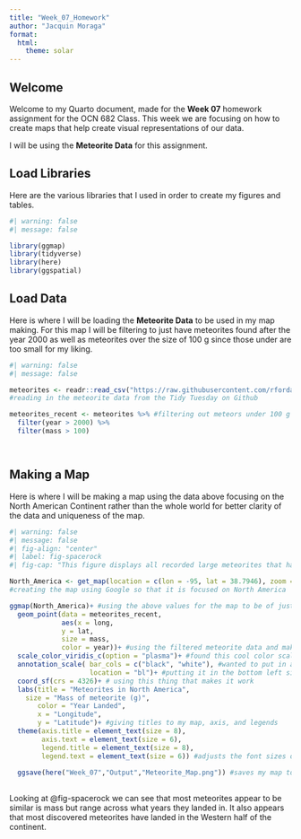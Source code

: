 ```yaml
---
title: "Week_07_Homework"
author: "Jacquin Moraga"
format:
  html:
    theme: solar
---
```


## Welcome

Welcome to my Quarto document, made for the **Week 07** homework assignment for the OCN 682 Class. This week we are focusing on how to create maps that help create visual representations of our data.

I will be using the **Meteorite Data** for this assignment.


## Load Libraries

Here are the various libraries that I used in order to create my figures and tables.

```r
#| warning: false
#| message: false

library(ggmap)
library(tidyverse)
library(here)
library(ggspatial)
```


## Load Data

Here is where I will be loading the **Meteorite Data** to be used in my map making. For this map I will be filtering to just have meteorites found after the year 2000 as well as meteorites over the size of 100 g since those under are too small for my liking.

```r
#| warning: false
#| message: false

meteorites <- readr::read_csv("https://raw.githubusercontent.com/rfordatascience/tidytuesday/main/data/2019/2019-06-11/meteorites.csv") 
#reading in the meteorite data from the Tidy Tuesday on Github

meteorites_recent <- meteorites %>% #filtering out meteors under 100 g and landed before the 2000's
  filter(year > 2000) %>%
  filter(mass > 100)




```


## Making a Map

Here is where I will be making a map using the data above focusing on the North American Continent rather than the whole world for better clarity of the data and uniqueness of the map.

```r
#| warning: false
#| message: false
#| fig-align: "center"
#| label: fig-spacerock
#| fig-cap: "This figure displays all recorded large meteorites that have landed in North America after the year 2000."

North_America <- get_map(location = c(lon = -95, lat = 38.7946), zoom = 4) 
#creating the map using Google so that it is focused on North America

ggmap(North_America)+ #using the above values for the map to be of just North America
  geom_point(data = meteorites_recent,
             aes(x = long,
             y = lat,
             size = mass,
             color = year))+ #using the filtered meteorite data and making point size by mass and the color of each point by the year it landed
  scale_color_viridis_c(option = "plasma")+ #found this cool color scale for the year (which is also colorblind friendly I think)
  annotation_scale( bar_cols = c("black", "white"), #wanted to put in a scale bar since it is applicable for determining distances between meteorites
                    location = "bl")+ #putting it in the bottom left since it doesn't cover anything there
  coord_sf(crs = 4326)+ # using this thing that makes it work
  labs(title = "Meteorites in North America",
    size = "Mass of meteorite (g)",
       color = "Year Landed",
       x = "Longitude",
       y = "Latitude")+ #giving titles to my map, axis, and legends
  theme(axis.title = element_text(size = 8),
        axis.text = element_text(size = 6),
        legend.title = element_text(size = 8),
        legend.text = element_text(size = 6)) #adjusts the font sizes of the text on my map
  
  ggsave(here("Week_07","Output","Meteorite_Map.png")) #saves my map to my output folder
  


```

Looking at @fig-spacerock we can see that most meteorites appear to be similar is mass but range across what years they landed in. It also appears that most discovered meteorites have landed in the Western half of the continent.